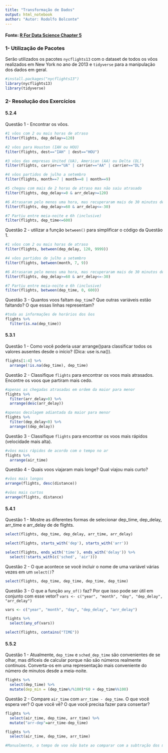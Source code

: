 ```yaml
---
title: "Transformação de Dados"
output: html_notebook
author: "Autor: Rodolfo Bolconte"
---
```

#### Fonte: [R For Data Science Chapter 5](https://r4ds.had.co.nz/transform.html)

### 1- Utilização de Pacotes

Serão utilizados os pacotes `nycflights13` com o dataset de todos os vôos realizados em New York no ano de 2013 e `tidyverse` para a manipulação dos dados em geral.

```r
#install.packages("nycflights13")
library(nycflights13)
library(tidyverse)
```
### 2- Resolução dos Exercícios

#### 5.2.4

Questão 1 - Encontrar os vôos.

```r
#1 vôos com 2 ou mais horas de atraso
filter(flights, dep_delay>=120)

#2 vôos para Houston (IAH ou HOU)
filter(flights, dest=="IAH" | dest=="HOU")

#3 vôos das empresas United (UA), American (AA) ou Delta (DL)
filter(flights, carrier=="UA" | carrier=="AA" | carrier=="DL")

#4 vôos partidos de julho a setembro
filter(flights, month==7 | month==8 | month==9)

#5 chegou com mais de 2 horas de atraso mas não saiu atrasado
filter(flights, dep_delay<=0 & arr_delay>=120)

#6 Atrasaram pelo menos uma hora, mas recuperaram mais de 30 minutos de voo
filter(flights, dep_delay>=60 & arr_delay<=-30)

#7 Partiu entre meia-noite e 6h (inclusive)
filter(flights, dep_time<=600)
```

Questão 2 - utilizar a função `between()` para simplificar o código da Questão 1.

```r
#1 vôos com 2 ou mais horas de atraso
filter(flights, between(dep_delay, 120, 9999))

#4 vôos partidos de julho a setembro
filter(flights, between(month, 7, 9))

#6 Atrasaram pelo menos uma hora, mas recuperaram mais de 30 minutos de voo
filter(flights, dep_delay>=60 & arr_delay<=-30)

#7 Partiu entre meia-noite e 6h (inclusive)
filter(flights, between(dep_time, 0, 600))
```

Questão 3 - Quantos voos faltam `dep_time`? Que outras variáveis estão faltando? O que essas linhas representam?


```r
#toda as informações de horários dos ôos  
flights %>% 
  filter(is.na(dep_time))
```

#### 5.3.1

Questão 1 - Como você poderia usar arrange()para classificar todos os valores ausentes desde o início? (Dica: use is.na()).
```r
flights[1:4] %>% 
  arrange(!is.na(dep_time), dep_time)
```
Questão 2 - Classifique `flights` para encontrar os voos mais atrasados. Encontre os voos que partiram mais cedo.
```r
#apenas as chegadas atrasadas em ordem da maior para menor
flights %>% 
  filter(arr_delay>0) %>% 
  arrange(desc(arr_delay))

#apenas decolagem adiantada da maior para menor
flights %>%
  filter(dep_delay<0) %>% 
  arrange((dep_delay))
```
Questão 3 - Classifique `flights` para encontrar os voos mais rápidos (velocidade mais alta).
```r
#vôos mais rápidos de acordo com o tempo no ar
flights %>% 
  arrange(air_time)
```

Questão 4 - Quais voos viajaram mais longe? Qual viajou mais curto?
```r
#vôos mais longos
arrange(flights, desc(distance))

#vôos mais curtos
arrange(flights, distance)
```
#### 5.4.1

Questão 1 - Mostre as diferentes formas de selecionar dep_time, dep_delay, arr_time e arr_delay de de flights.
```r
select(flights, dep_time, dep_delay, arr_time, arr_delay)

select(flights, starts_with('dep'), starts_with('arr'))

select(flights, ends_with('time'), ends_with('delay')) %>% 
  select(!starts_with(c('sched', 'air')))
```

Questão 2 - O que acontece se você incluir o nome de uma variável várias vezes em um `select()`?
```r
select(flights, dep_time, dep_time, dep_time, dep_time)
```
Questão 3 - O que a função `any_of()` faz? Por que isso pode ser útil em conjunto com esse vetor? `vars <- c("year", "month", "day", "dep_delay", "arr_delay")`
```r
vars <- c("year", "month", "day", "dep_delay", "arr_delay")

flights %>% 
  select(any_of(vars))

select(flights, contains("TIME"))
```

#### 5.5.2

Questão 1 - Atualmente, `dep_time` e `sched_dep_time` são convenientes de se olhar, mas difíceis de calcular porque não são números realmente contínuos. Converta-os em uma representação mais conveniente do número de minutos desde a meia-noite.
```r
flights %>%
  select(dep_time) %>% 
  mutate(dep_min = (dep_time%/%100)*60 + dep_time%%100)
```
Questão 2 - Compare `air_time` com `arr_time - dep_time`. O que você espera ver? O que você vê? O que você precisa fazer para consertar?

```r
flights %>% 
  select(air_time, dep_time, arr_time) %>% 
  mutate("arr-dep"=arr_time-dep_time)

flights %>% 
  select(air_time, dep_time, arr_time)

#Manualmente, o tempo de voo não bate ao comparar com a subtração dos minutos de arr_time-dep_time
  
```


